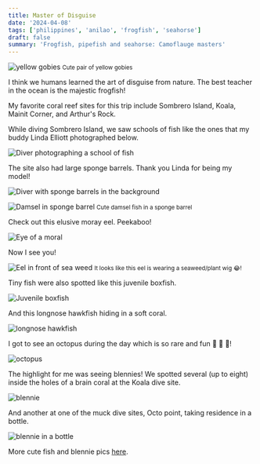 ```yaml
---
title: Master of Disguise
date: '2024-04-08'
tags: ['philippines', 'anilao', 'frogfish', 'seahorse']
draft: false
summary: 'Frogfish, pipefish and seahorse: Camoflauge masters'
---
```


<Image
  src="/static/images/anilao-cute-fish/yellow-gobies.jpg"
  width={800}
  height={600}
  alt="yellow gobies"
/>
<small>Cute pair of yellow gobies</small>

I think we humans learned the art of disguise from nature. The best teacher in the ocean is the majestic frogfish!

My favorite coral reef sites for this trip include Sombrero Island, Koala, Mainit Corner, and Arthur's Rock.

While diving Sombrero Island, we saw schools of fish like the ones that my buddy Linda Elliott photographed below.

<Image
  src="/static/images/anilao-cute-fish/linda-school-of-fish.jpg"
  width={800}
  height={600}
  alt="Diver photographing a school of fish"
/>

The site also had large sponge barrels. Thank you Linda for being my model!

<Image
  src="/static/images/anilao-cute-fish/linda-sponge-barrel.jpeg"
  width={800}
  height={600}
  alt="Diver with sponge barrels in the background"
/>

<Image
  src="/static/images/anilao-cute-fish/damsel-sponge-barrel.jpg"
  width={800}
  height={600}
  alt="Damsel in sponge barrel"
/>
<small>Cute damsel fish in a sponge barrel</small>

Check out this elusive moray eel. Peekaboo!

<Image
  src="/static/images/anilao-cute-fish/eel-peekaboo.jpg"
  width={800}
  height={600}
  alt="Eye of a moral"
/>

Now I see you!

<Image
  src="/static/images/anilao-cute-fish/eel-wig.jpg"
  width={800}
  height={600}
  alt="Eel in front of sea weed"
/>
<small>It looks like this eel is wearing a seaweed/plant wig 😂!</small>

Tiny fish were also spotted like this juvenile boxfish.

<Image
  src="/static/images/anilao-cute-fish/boxfish.jpg"
  width={800}
  height={600}
  alt="Juvenile boxfish"
/>

And this longnose hawkfish hiding in a soft coral.

<Image
  src="/static/images/anilao-cute-fish/long-nose-fish.jpg"
  width={800}
  height={600}
  alt="longnose hawkfish"
/>

I got to see an octopus during the day which is so rare and fun 🐙 🐙 🐙!

<Image src="/static/images/anilao-cute-fish/octopus.jpg" width={800} height={600} alt="octopus" />

The highlight for me was seeing blennies! We spotted several (up to eight) inside the holes of a brain coral at the Koala dive site.

<Image src="/static/images/anilao-cute-fish/blennie.jpg" width={800} height={600} alt="blennie" />

And another at one of the muck dive sites, Octo point, taking residence in a bottle.

<Image
  src="/static/images/anilao-cute-fish/blennie-bottle.jpg"
  width={800}
  height={600}
  alt="blennie in a bottle"
/>

More cute fish and blennie pics [here](https://generosalitton.smugmug.com/Anilao-CuteFish/n-7kBHxC).
